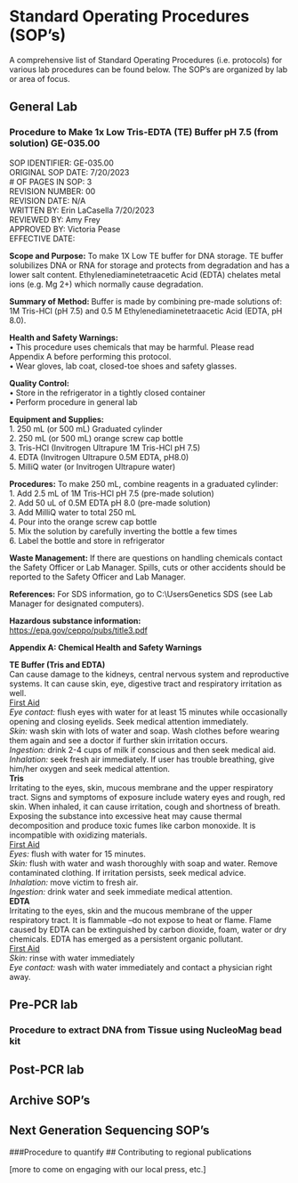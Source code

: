 # Standard Operating Procedures (SOP's) 

A comprehensive list of Standard Operating Procedures (i.e. protocols) for various lab procedures can be found below. The SOP's are organized by lab or area of focus.

## General Lab

### Procedure to Make 1x Low Tris-EDTA (TE) Buffer pH 7.5 (from solution) GE-035.00\
SOP IDENTIFIER:	GE-035.00\
ORIGINAL SOP DATE:	7/20/2023\
# OF PAGES IN SOP:	3\
REVISION NUMBER:	00\
REVISION DATE:	N/A\
WRITTEN BY:	Erin LaCasella	7/20/2023\
REVIEWED BY:	Amy Frey	\
APPROVED BY:	Victoria Pease \
EFFECTIVE DATE:	\
 
**Scope and Purpose:**
To make 1X Low TE buffer for DNA storage. TE buffer solubilizes DNA or RNA for storage and protects from degradation and has a lower salt content. Ethylenediaminetetraacetic Acid (EDTA) chelates metal ions (e.g. Mg 2+) which normally cause degradation.

**Summary of Method: **
Buffer is made by combining pre-made solutions of: 1M Tris-HCl (pH 7.5) and 0.5 M Ethylenediaminetetraacetic Acid (EDTA, pH 8.0).

**Health and Safety Warnings:**\
•	This procedure uses chemicals that may be harmful.  Please read Appendix A before performing this protocol.\
•	Wear gloves, lab coat, closed-toe shoes and safety glasses.\

**Quality Control:**\
•	Store in the refrigerator in a tightly closed container\
•	Perform procedure in general lab\

**Equipment and Supplies:**\
1.	250 mL (or 500 mL) Graduated cylinder\
2.	250 mL (or 500 mL) orange screw cap bottle\
3.	Tris-HCl (Invitrogen Ultrapure 1M Tris-HCl pH 7.5)\
4.	EDTA (Invitrogen Ultrapure 0.5M EDTA, pH8.0)\
5.	MilliQ water (or Invitrogen Ultrapure water)\

**Procedures:**
To make 250 mL, combine reagents in a graduated cylinder:\
1.	Add 2.5 mL of 1M Tris-HCl pH 7.5 (pre-made solution)\
      2.   Add 50 uL of 0.5M EDTA pH 8.0 (pre-made solution)\
3.	Add MilliQ water to total 250 mL \
4.	Pour into the orange screw cap bottle\
5.	Mix the solution by carefully inverting the bottle a few times\
6.	Label the bottle and store in refrigerator\

**Waste Management:**
If there are questions on handling chemicals contact the Safety Officer or Lab Manager. Spills, cuts or other accidents should be reported to the Safety Officer and Lab Manager.

**References:**
For SDS information, go to C:\\Users\ljuser\Desktop\MMTD Genetics SDS (see Lab Manager for designated computers).

**Hazardous substance information: **\
<https://epa.gov/ceppo/pubs/title3.pdf>
 
**Appendix A: Chemical Health and Safety Warnings**

**TE Buffer (Tris and EDTA)**\
Can cause damage to the kidneys, central nervous system and reproductive systems.  It can cause skin, eye, digestive tract and respiratory irritation as well. \
[First Aid]{.underline} \
*Eye contact:* flush eyes with water for at least 15 minutes while occasionally opening and closing eyelids.  Seek medical attention immediately. \
*Skin:* wash skin with lots of water and soap.  Wash clothes before wearing them again and see a doctor if further skin irritation occurs.\
*Ingestion:* drink 2-4 cups of milk if conscious and then seek medical aid.\
*Inhalation:* seek fresh air immediately.  If user has trouble breathing, give him/her oxygen and seek medical attention.\
**Tris**\
Irritating to the eyes, skin, mucous membrane and the upper respiratory tract.  Signs and symptoms of exposure include watery eyes and rough, red skin. When inhaled, it can cause irritation, cough and shortness of breath.  Exposing the substance into excessive heat may cause thermal decomposition and produce toxic fumes like carbon monoxide. It is incompatible with oxidizing materials. \
[First Aid]{.underline}\
*Eyes:* flush with water for 15 minutes.\
*Skin:* flush with water and wash thoroughly with soap and water.  Remove contaminated clothing. If irritation persists, seek medical advice.\
*Inhalation:* move victim to fresh air.\
*Ingestion:* drink water and seek immediate medical attention.\
**EDTA**\
Irritating to the eyes, skin and the mucous membrane of the upper respiratory tract.  It is flammable –do not expose to heat or flame.  Flame caused by EDTA can be extinguished by carbon dioxide, foam, water or dry chemicals. EDTA has emerged as a persistent organic pollutant.\
[First Aid]{.underline}\
*Skin:* rinse with water immediately\
*Eye contact:* wash with water immediately and contact a physician right away.\



## Pre-PCR lab

### Procedure to extract DNA from Tissue using NucleoMag bead kit



## Post-PCR lab


## Archive SOP's


## Next Generation Sequencing SOP's

###Procedure to quantify
## Contributing to regional publications

\[more to come on engaging with our local press, etc.\]
